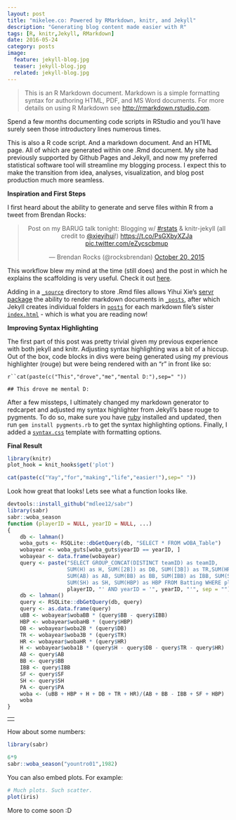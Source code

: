 ```yaml
---
layout: post
title: "mikelee.co: Powered by RMarkdown, knitr, and Jekyll"
description: "Generating blog content made easier with R"
tags: [R, knitr,Jekyll, RMarkdown]
date: 2016-05-24
category: posts
image:
  feature: jekyll-blog.jpg
  teaser: jekyll-blog.jpg
  related: jekyll-blog.jpg
---
```

> This is an R Markdown document. Markdown is a simple formatting syntax for authoring HTML, PDF, and MS Word documents. For more details on using R Markdown see <http://rmarkdown.rstudio.com>.

Spend a few months documenting code scripts in RStudio and you'll have surely seen those introductory lines numerous times.

This is also a R code script. And a markdown document. And an HTML page. All of which are generated within one .Rmd document. My site had previously supported by Github Pages and Jekyll, and now my preferred statistical software tool will streamline my blogging process. I expect this to make the transition from idea, analyses, visualization, and blog post production much more seamless.

**Inspiration and First Steps**

I first heard about the ability to generate and serve files within R from a tweet from Brendan Rocks:

<blockquote class="twitter-tweet" align="center" data-lang="en"><p lang="en" dir="ltr">Post on my BARUG talk tonight: Blogging w/ <a href="https://twitter.com/hashtag/rstats?src=hash">#rstats</a> &amp; knitr-jekyll (all credit to <a href="https://twitter.com/xieyihui">@xieyihui</a>!) <a href="https://t.co/PsGXbyXZJa">https://t.co/PsGXbyXZJa</a> <a href="https://t.co/eZycscbmup">pic.twitter.com/eZycscbmup</a></p>&mdash; Brendan Rocks (@rocksbrendan) <a href="https://twitter.com/rocksbrendan/status/656564982885146625">October 20, 2015</a></blockquote>
<script async src="//platform.twitter.com/widgets.js" charset="utf-8"></script>

This workflow blew my mind at the time (still does) and the post in which he explains the scaffolding is very useful. Check it out [here](https://brendanrocks.com/blogging-with-rmarkdown-knitr-jekyll/).

Adding in a [`_source`](https://github.com/mikeleeco/mikeleeco.github.com/tree/master/_source/2016-05-24-mikeleeco-powered-by-rmarkdown.Rmd) directory to store .Rmd files allows	Yihui Xie's [servr package](https://github.com/yihui/servr) the ability to render markdown documents in  [`_posts`](https://github.com/mikeleeco/mikeleeco.github.com/tree/master/_posts/2016-05-24-mikeleeco-powered-by-rmarkdown.md), after which Jekyll creates individual folders in [`posts`](https://github.com/mikeleeco/mikeleeco.github.com/tree/master/posts/) for each markdown file's sister [`index.html`](https://github.com/mikeleeco/mikeleeco.github.com/tree/master/posts/mikeleeco-powered-by-rmarkdown/index.html) - which is what you are reading now!

**Improving Syntax Highlighting**

The first part of this post was pretty trivial given my previous experience with both jekyll and knitr. Adjusting syntax highlighting was a bit of a hiccup. Out of the box, code blocks in divs were being generated using my previous highlighter (rouge) but were being rendered with an "r" in front like so:

`r``cat(paste(c("This","drove","me","mental D:"),sep=" "))`

`## This drove me mental D:`

After a few missteps, I ultimately changed my markdown generator to redcarpet and adjusted my syntax highlighter from Jekyll's base rouge to pygments. To do so, make sure you have [ruby](https://rubygems.org/pages/download) installed and updated, then run `gem install pygments.rb` to get the syntax highlighting options. Finally, I added a [`syntax.css`](https://github.com/mikeleeco/mikeleeco.github.com/tree/master/public/css/syntax.css) template with formatting options.

**Final Result**

```r
library(knitr)
plot_hook = knit_hooks$get('plot')
```

```r
cat(paste(c("Yay","for","making","life","easier!"),sep=" "))
```

Look how great that looks! Lets see what a function looks like.

```r
devtools::install_github("mdlee12/sabr")
library(sabr)
sabr::woba_season
function (playerID = NULL, yearID = NULL, ...) 
{
    db <- lahman()
    woba_guts <- RSQLite::dbGetQuery(db, "SELECT * FROM wOBA_Table")
    wobayear <- woba_guts[woba_guts$yearID == yearID, ]
    wobayear <- data.frame(wobayear)
    query <- paste("SELECT GROUP_CONCAT(DISTINCT teamID) as teamID, 
                   SUM(H) as H, SUM([2B]) as DB, SUM([3B]) as TR,SUM(HR) as HR, 
                   SUM(AB) as AB, SUM(BB) as BB, SUM(IBB) as IBB, SUM(SF) as SF, 
                   SUM(SH) as SH, SUM(HBP) as HBP FROM Batting WHERE playerID = '", 
                   playerID, "' AND yearID = '", yearID, "'", sep = "")
    db <- lahman()
    query <- RSQLite::dbGetQuery(db, query)
    query <- as.data.frame(query)
    uBB <- wobayear$wobaBB * (query$BB - query$IBB)
    HBP <- wobayear$wobaHB * (query$HBP)
    DB <- wobayear$woba2B * (query$DB)
    TR <- wobayear$woba3B * (query$TR)
    HR <- wobayear$wobaHR * (query$HR)
    H <- wobayear$woba1B * (query$H - query$DB - query$TR - query$HR)
    AB <- query$AB
    BB <- query$BB
    IBB <- query$IBB
    SF <- query$SF
    SH <- query$SH
    PA <- query$PA
    woba <- (uBB + HBP + H + DB + TR + HR)/(AB + BB - IBB + SF + HBP)
    woba
}
```
---
<div class="row"><div class="col-sm-6 col-sm-offset-3"><img src="http://i.imgur.com/Z0MX0qd.gif" class="img-responsive center-block"/></div></div>
---
How about some numbers:
```r
library(sabr)
```
```r
6*9
sabr::woba_season("yountro01",1982)
```
You can also embed plots. For example:

```r
# Much plots. Such scatter.
plot(iris)
```

More to come soon :D 